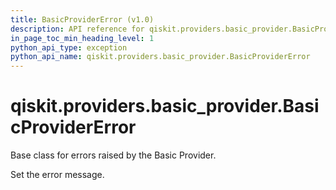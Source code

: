 ```yaml
---
title: BasicProviderError (v1.0)
description: API reference for qiskit.providers.basic_provider.BasicProviderError in qiskit v1.0
in_page_toc_min_heading_level: 1
python_api_type: exception
python_api_name: qiskit.providers.basic_provider.BasicProviderError
---
```


<span id="qiskit-providers-basic-provider-basicprovidererror" />

# qiskit.providers.basic\_provider.BasicProviderError

<Class id="qiskit.providers.basic_provider.BasicProviderError" isDedicatedPage={true} github="https://github.com/Qiskit/qiskit/tree/stable/1.0/qiskit/providers/basic_provider/exceptions.py#L20-L30" signature="qiskit.providers.basic_provider.BasicProviderError(*message)" modifiers="exception">
  Base class for errors raised by the Basic Provider.

  Set the error message.
</Class>

